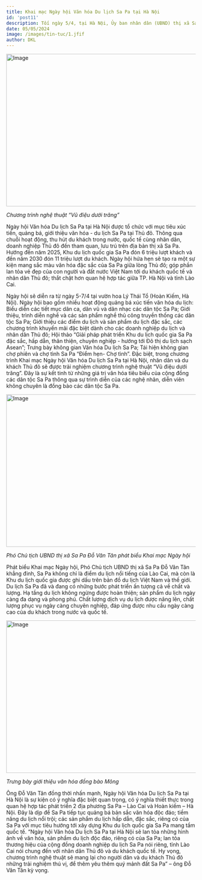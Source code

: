 ```yaml
---
title: Khai mạc Ngày hội Văn hóa Du lịch Sa Pa tại Hà Nội
id: 'post11'
description: Tối ngày 5/4, tại Hà Nội, Ủy ban nhân dân (UBND) thị xã Sa Pa đã Khai mạc Ngày hội Văn hóa Du lịch Sa Pa tại Hà Nội. Sự kiện có sự tham dự của Phó cục trưởng Cục Du lịch quốc gia Hà Văn Siêu.
date: 05/05/2024
image: /images/tin-tuc/1.jfif
author: DKL
---
```


<Image
	src="../../public/images/tin-tuc/1.jfif"
	className="w-full"
	width="718"
	height="404"
	alt="Image"
/>

_Chương trình nghệ thuật “Vũ điệu dưới trăng”_

Ngày hội Văn hóa Du lịch Sa Pa tại Hà Nội được tổ chức với mục tiêu xúc tiến, quảng bá, giới thiệu văn hóa - du lịch Sa Pa tại Thủ đô. Thông qua chuỗi hoạt động, thu hút du khách trong nước, quốc tế cùng nhân dân, doanh nghiệp Thủ đô đến tham quan, lưu trú trên địa bàn thị xã Sa Pa. Hướng đến năm 2025, Khu du lịch quốc gia Sa Pa đón 6 triệu lượt khách và đến năm 2030 đón 11 triệu lượt du khách. Ngày hội hứa hẹn sẽ tạo ra một sự kiện mang sắc màu văn hóa đặc sắc của Sa Pa giữa lòng Thủ đô; góp phần lan tỏa vẻ đẹp của con người và đất nước Việt Nam tới du khách quốc tế và nhân dân Thủ đô; thắt chặt hơn quan hệ hợp tác giữa TP. Hà Nội và tỉnh Lào Cai.

Ngày hội sẽ diễn ra từ ngày 5-7/4 tại vườn hoa Lý Thái Tổ (Hoàn Kiếm, Hà Nội). Ngày hội bao gồm nhiều hoạt động quảng bá xúc tiến văn hóa du lịch: Biểu diễn các tiết mục dân ca, dân vũ và dân nhạc các dân tộc Sa Pa; Giới thiệu, trình diễn nghề và các sản phẩm nghề thủ công truyền thống các dân tộc Sa Pa; Giới thiệu các điểm du lịch và sản phẩm du lịch đặc sắc, các chương trình khuyến mãi đặc biệt dành cho các doanh nghiệp du lịch và nhân dân Thủ đô; Hội thảo “Giải pháp phát triển Khu du lịch quốc gia Sa Pa đặc sắc, hấp dẫn, thân thiện, chuyên nghiệp - hướng tới Đô thị du lịch sạch Asean”; Trưng bày không gian Văn hóa Du lịch Sa Pa; Tái hiện không gian chợ phiên và chợ tình Sa Pa “Điểm hẹn- Chợ tình”. Đặc biệt, trong chương trình Khai mạc Ngày hội Văn hóa Du lịch Sa Pa tại Hà Nội, nhân dân và du khách Thủ đô sẽ được trải nghiệm chương trình nghệ thuật “Vũ điệu dưới trăng”. Đây là sự kết tinh từ những giá trị văn hóa tiêu biểu của cộng đồng các dân tộc Sa Pa thông qua sự trình diễn của các nghệ nhân, diễn viên không chuyên là đồng bào các dân tộc Sa Pa.

<Image
	src="../../public/images/tin-tuc/2.jfif"
	className="w-full"
	width="718"
	height="404"
	alt="Image"
/>

_Phó Chủ tịch UBND thị xã Sa Pa Đỗ Văn Tân phát biểu Khai mạc Ngày hội_

Phát biểu Khai mạc Ngày hội, Phó Chủ tịch UBND thị xã Sa Pa Đỗ Văn Tân khẳng đinh, Sa Pa không chỉ là điểm du lịch nổi tiếng của Lào Cai, mà còn là Khu du lịch quốc gia được ghi dấu trên bản đồ du lịch Việt Nam và thế giới. Du lịch Sa Pa đã và đang có những bước phát triển ấn tượng cả về chất và lượng. Hạ tầng du lịch không ngừng được hoàn thiện; sản phẩm du lịch ngày càng đa dạng và phong phú. Chất lượng dịch vụ du lịch được nâng lên, chất lượng phục vụ ngày càng chuyên nghiệp, đáp ứng được nhu cầu ngày càng cao của du khách trong nước và quốc tế.

<Image
	src="../../public/images/tin-tuc/31.jpg"
	className="w-full"
	width="718"
	height="404"
	alt="Image"
/>

_Trưng bày giới thiệu văn hóa đồng bào Mông_

Ông Đỗ Văn Tân đồng thời nhấn mạnh, Ngày hội Văn hóa Du lịch Sa Pa tại Hà Nội là sự kiện có ý nghĩa đặc biệt quan trọng, có ý nghĩa thiết thực trong quan hệ hợp tác phát triển 2 địa phương Sa Pa – Lào Cai và Hoàn kiếm – Hà Nội. Đây là dịp để Sa Pa tiếp tục quảng bá bản sắc văn hóa độc đáo; tiềm năng du lịch nổi trội; các sản phẩm du lịch hấp dẫn, đặc sắc, riêng có của Sa Pa với mục tiêu hướng tới xây dựng Khu du lịch quốc gia Sa Pa mang tầm quốc tế. “Ngày hội Văn hóa Du lịch Sa Pa tại Hà Nội sẽ lan tỏa những hình ảnh về văn hóa, sản phẩm du lịch độc đáo, riêng có của Sa Pa; lan tỏa thương hiệu của cộng đồng doanh nghiệp du lịch Sa Pa nói riêng, tỉnh Lào Cai nói chung đến với nhân dân Thủ đô và du khách quốc tế. Hy vọng, chương trình nghệ thuật sẽ mang lại cho người dân và du khách Thủ đô những trải nghiệm thú vị, để thêm yêu thêm quý mảnh đất Sa Pa” – ông Đỗ Văn Tân kỳ vọng.
